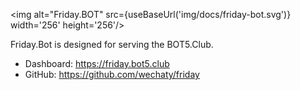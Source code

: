 <!-- case study - Shows how users successfully employed this technology in the real world. -->


<img alt="Friday.BOT" src={useBaseUrl('img/docs/friday-bot.svg')} width='256' height='256'/>

Friday.Bot is designed for serving the BOT5.Club.

- Dashboard: <https://friday.bot5.club>
- GitHub: <https://github.com/wechaty/friday>
